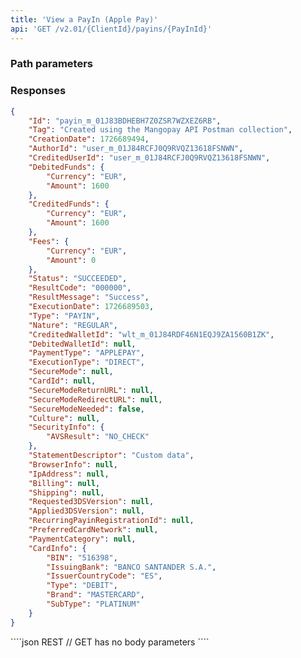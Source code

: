 ```yaml
---
title: 'View a PayIn (Apple Pay)'  
api: 'GET /v2.01/{ClientId}/payins/{PayInId}'  
---
```



### Path parameters  

<PayInId />  
 

### Responses  

<AccordionGroup><Accordion title="200 - Success">  

<IdResponse />  

<TagResponse />  

<CreationDateResponse />  

<AuthorIdResponse />  

<CreditedUserIdResponse />  

<DebitedFunds10Response />  

<CreditedFunds5Response />  

<Fees10Response />  

<Status2Response />  

<ResultCodeResponse />  

<ResultMessageResponse />  

<ExecutionDateResponse />  

<TypeResponse />  

<NatureResponse />  

<CreditedWalletIdResponse />  

<DebitedWalletId1Response />  

<PaymentType10Response />  

<ExecutionTypeResponse />  

<SecureMode1Response />  

<CardId2Response />  

<SecureModeReturnURL1Response />  

<SecureModeRedirectURL1Response />  

<SecureModeNeededResponse />  

<Culture3Response />  

<SecurityInfoResponse />  

<StatementDescriptorResponse />  

<BrowserInfo1Response />  

<IpAddress1Response />  

<Billing3Response />  

<Shipping4Response />  

<Requested3DSVersionResponse />  

<Applied3DSVersionResponse />  

<RecurringPayinRegistrationIdResponse />

<PreferredCardNetworkResponse />

<PaymentCategoryResponse />

<CardInfoResponse />

</Accordion>

</AccordionGroup>  

<ResponseExample>  

```json 200 - Success  
{
    "Id": "payin_m_01J83BDHEBH7Z0ZSR7WZXEZ6RB",
    "Tag": "Created using the Mangopay API Postman collection",
    "CreationDate": 1726689494,
    "AuthorId": "user_m_01J84RCFJ0Q9RVQZ13618FSNWN",
    "CreditedUserId": "user_m_01J84RCFJ0Q9RVQZ13618FSNWN",
    "DebitedFunds": {
        "Currency": "EUR",
        "Amount": 1600
    },
    "CreditedFunds": {
        "Currency": "EUR",
        "Amount": 1600
    },
    "Fees": {
        "Currency": "EUR",
        "Amount": 0
    },
    "Status": "SUCCEEDED",
    "ResultCode": "000000",
    "ResultMessage": "Success",
    "ExecutionDate": 1726689503,
    "Type": "PAYIN",
    "Nature": "REGULAR",
    "CreditedWalletId": "wlt_m_01J84RDF46N1EQJ9ZA1560B1ZK",
    "DebitedWalletId": null,
    "PaymentType": "APPLEPAY",
    "ExecutionType": "DIRECT",
    "SecureMode": null,
    "CardId": null,
    "SecureModeReturnURL": null,
    "SecureModeRedirectURL": null,
    "SecureModeNeeded": false,
    "Culture": null,
    "SecurityInfo": {
        "AVSResult": "NO_CHECK"
    },
    "StatementDescriptor": "Custom data",
    "BrowserInfo": null,
    "IpAddress": null,
    "Billing": null,
    "Shipping": null,
    "Requested3DSVersion": null,
    "Applied3DSVersion": null,
    "RecurringPayinRegistrationId": null,
    "PreferredCardNetwork": null,
    "PaymentCategory": null,
    "CardInfo": {
        "BIN": "516398",
        "IssuingBank": "BANCO SANTANDER S.A.",
        "IssuerCountryCode": "ES",
        "Type": "DEBIT",
        "Brand": "MASTERCARD",
        "SubType": "PLATINUM"
    }
}
```
</ResponseExample>  

<RequestExample>  
````json REST
// GET has no body parameters
````
</RequestExample>
